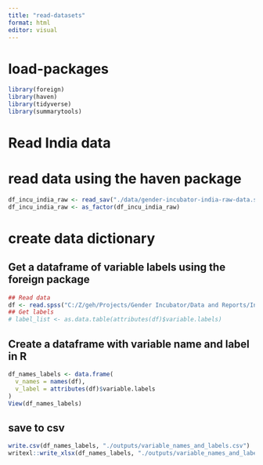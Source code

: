 ```yaml
---
title: "read-datasets"
format: html
editor: visual
---
```


# load-packages

```r
library(foreign)
library(haven)
library(tidyverse)
library(summarytools)
```

# Read India data

# read data using the haven package

```r
df_incu_india_raw <- read_sav("./data/gender-incubator-india-raw-data.sav")
df_incu_india_raw <- as_factor(df_incu_india_raw)
```

# create data dictionary

## Get a dataframe of variable labels using the foreign package

```r
## Read data
df <- read.spss("C:/Z/geh/Projects/Gender Incubator/Data and Reports/India Data/gender-incubator-india-raw-data.sav", to.data.frame = TRUE)
## Get labels
# label_list <- as.data.table(attributes(df)$variable.labels)

```

## Create a dataframe with variable name and label in R

```r
df_names_labels <- data.frame(
  v_names = names(df),
  v_label = attributes(df)$variable.labels
)
View(df_names_labels)
```

## save to csv

```r
write.csv(df_names_labels, "./outputs/variable_names_and_labels.csv")
writexl::write_xlsx(df_names_labels, "./outputs/variable_names_and_labels.xlsx")
```
